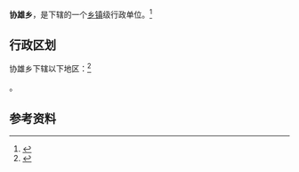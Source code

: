 {{中国乡级行政区|54/21/25/206/000}}

'''协雄乡'''，是{{PRC admin/fullname|54/21/25/206/000|3}}下辖的一个[[乡镇|乡镇]]级行政单位。<ref>{{PRC admin/ref sgc|{{PRC admin/parent|54/21/25/206/000}}}}</ref>

== 行政区划 ==

协雄乡下辖以下地区：<ref>{{PRC admin/ref sgc|54/21/25/206/000}}</ref>

{{PRC admin/children|54/21/25/206/000}}。

== 参考资料 ==

{{reflist}}

{{行政区划小作品}}
{{PRC admin/navcat|54/21/25/206/000}}